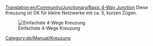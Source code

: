 [[Translation:en/Community/Junctionary/Basic 4-Way Junction]]
{{de/Community/Junctionary/Kreuzungsmenü}}
Diese Kreuzung ist OK für kleine Netzwerke mit ca. 5, kurzen Zügen.

[[File:en/Community/Junctionary/Basic4.png|none|frame|Einfachste 4-Wege Kreuzung]]

{{de/Community/Junctionary/Kreuzungskriterien|Billig|0|0|0|1|0|0|1|1|0|0|0||Ausgefallene Züge blockieren die gesamte Kreuzung.|
*Kann nur einen Zug auf einmal handhaben. (Kann durch [[de/Manual/Signale#pfadsignale|Pfadsignale]] gelöst werden.)
*Verursacht Verkehrsrückstand. 
}}

[[Category:de/Manual/Kreuzung]]